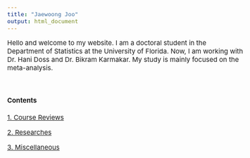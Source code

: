 ```yaml
---
title: "Jaewoong Joo"
output: html_document
---
```


<style type="text/css">

body, td {
   font-size: 15px;
}
pre {
  font-size: 15px
}
</style>


Hello and welcome to my website. I am a doctoral student in the Department of Statistics at the University of Florida. Now, I am working with Dr. Hani Doss and Dr. Bikram Karmakar. My study is mainly focused on the meta-analysis.

&nbsp;&nbsp;



#### Contents



[1. Course Reviews](./courses/id/courses.html)

[2. Researches](./researches/researches.html)

[3. Miscellaneous](./misc/misc.html)


